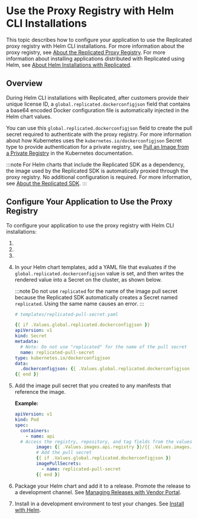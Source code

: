 
# Use the Proxy Registry with Helm CLI Installations

This topic describes how to configure your application to use the Replicated proxy registry with Helm CLI installations. For more information about the proxy registry, see [About the Replicated Proxy Registry](private-images-about). For more information about installing applications distributed with Replicated using Helm, see [About Helm Installations with Replicated](/vendor/helm-install-overview).

## Overview

During Helm CLI installations with Replicated, after customers provide their unique license ID, a `global.replicated.dockerconfigjson` field that contains a base64 encoded Docker configuration file is automatically injected in the Helm chart values.

You can use this `global.replicated.dockerconfigjson` field to create the pull secret required to authenticate with the proxy registry. For more information about how Kubernetes uses the `kubernetes.io/dockerconfigjson` Secret type to provide authentication for a private registry, see [Pull an Image from a Private Registry](https://kubernetes.io/docs/tasks/configure-pod-container/pull-image-private-registry/) in the Kubernetes documentation.

:::note
For Helm charts that include the Replicated SDK as a dependency, the image used by the Replicated SDK is automatically proxied through the proxy registry. No additional configuration is required. For more information, see [About the Replicated SDK](/vendor/replicated-sdk-overview).
:::

## Configure Your Application to Use the Proxy Registry

To configure your application to use the proxy registry with Helm CLI installations:

1. <StepCreds/>

1. <StepCustomDomain/>

1. <RewriteHelmValues/>

1. In your Helm chart templates, add a YAML file that evaluates if the `global.replicated.dockerconfigjson` value is set, and then writes the rendered value into a Secret on the cluster, as shown below.

   :::note
   Do not use `replicated` for the name of the image pull secret because the Replicated SDK automatically creates a Secret named `replicated`. Using the same name causes an error.
   :::

   ```yaml
   # templates/replicated-pull-secret.yaml

   {{ if .Values.global.replicated.dockerconfigjson }}
   apiVersion: v1
   kind: Secret
   metadata:
     # Note: Do not use "replicated" for the name of the pull secret
     name: replicated-pull-secret
   type: kubernetes.io/dockerconfigjson
   data:
     .dockerconfigjson: {{ .Values.global.replicated.dockerconfigjson }}
   {{ end }}
   ```
   
1. Add the image pull secret that you created to any manifests that reference the image.

   **Example:**

    ```yaml
    apiVersion: v1
    kind: Pod
    spec:
      containers:
        - name: api 
      # Access the registry, repository, and tag fields from the values file
            image: {{ .Values.images.api.registry }}/{{ .Values.images.api.repository }}:{{ .Values.images.api.tag }}
            # Add the pull secret
            {{ if .Values.global.replicated.dockerconfigjson }}
            imagePullSecrets:
              - name: replicated-pull-secret
            {{ end }}
    ```

1. Package your Helm chart and add it to a release. Promote the release to a development channel. See [Managing Releases with Vendor Portal](releases-creating-releases).

1. Install in a development environment to test your changes. See [Install with Helm](/vendor/install-with-helm).
